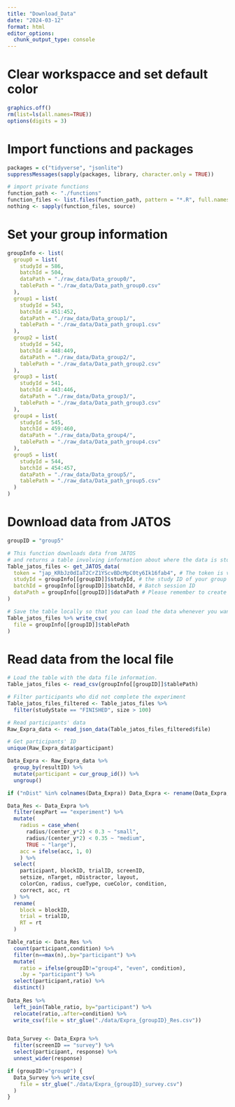 ```yaml
---
title: "Download_Data"
date: "2024-03-12"
format: html
editor_options: 
  chunk_output_type: console
---
```


# Clear workspacce and set default color

```r
graphics.off()
rm(list=ls(all.names=TRUE))
options(digits = 3)
```

# Import functions and packages

```r

packages = c("tidyverse", "jsonlite")
suppressMessages(sapply(packages, library, character.only = TRUE))

# import private functions
function_path <- "./functions"
function_files <- list.files(function_path, pattern = "*.R", full.names = TRUE)
nothing <- sapply(function_files, source)

```

# Set your group information

```r

groupInfo <- list(
  group0 = list(
    studyId = 586,
    batchId = 504,
    dataPath = "./raw_data/Data_group0/",
    tablePath = "./raw_data/Data_path_group0.csv"
  ),
  group1 = list(
    studyId = 543,
    batchId = 451:452,
    dataPath = "./raw_data/Data_group1/",
    tablePath = "./raw_data/Data_path_group1.csv"
  ),
  group2 = list(
    studyId = 542,
    batchId = 448:449,
    dataPath = "./raw_data/Data_group2/",
    tablePath = "./raw_data/Data_path_group2.csv"
  ),
  group3 = list(
    studyId = 541,
    batchId = 443:446,
    dataPath = "./raw_data/Data_group3/",
    tablePath = "./raw_data/Data_path_group3.csv"
  ),
  group4 = list(
    studyId = 545,
    batchId = 459:460,
    dataPath = "./raw_data/Data_group4/",
    tablePath = "./raw_data/Data_path_group4.csv"
  ),
  group5 = list(
    studyId = 544,
    batchId = 454:457,
    dataPath = "./raw_data/Data_group5/",
    tablePath = "./raw_data/Data_path_group5.csv"
  )
)

```

# Download data from JATOS

```r

groupID = "group5"

# This function downloads data from JATOS
# and returns a table involving information about where the data is stored locally.
Table_jatos_files <- get_JATOS_data(
  token = "jap_KRbJz0dIaT2CrZ1YScvBDcMpC0ty6Ik16fab4", # The token is valid until the 12th of May
  studyId = groupInfo[[groupID]]$studyId, # the study ID of your group
  batchId = groupInfo[[groupID]]$batchId, # Batch session ID
  dataPath = groupInfo[[groupID]]$dataPath # Please remember to create 
)

# Save the table locally so that you can load the data whenever you want.
Table_jatos_files %>% write_csv(
  file = groupInfo[[groupID]]$tablePath
)

```

# Read data from the local file

```r

# Load the table with the data file information.
Table_jatos_files <- read_csv(groupInfo[[groupID]]$tablePath)

# Filter participants who did not complete the experiment
Table_jatos_files_filtered <- Table_jatos_files %>% 
  filter(studyState == "FINISHED", size > 100)

# Read participants' data
Raw_Expra_data <- read_json_data(Table_jatos_files_filtered$file)

# Get participants' ID
unique(Raw_Expra_data$participant)

Data_Expra <- Raw_Expra_data %>% 
  group_by(resultID) %>% 
  mutate(participant = cur_group_id()) %>% 
  ungroup()

if ("nDist" %in% colnames(Data_Expra)) Data_Expra <- rename(Data_Expra, nDistractor = nDist)

Data_Res <- Data_Expra %>% 
  filter(expPart == "experiment") %>% 
  mutate(
    radius = case_when(
      radius/(center_y*2) < 0.3 ~ "small",
      radius/(center_y*2) < 0.35 ~ "medium",
      TRUE ~ "large"),
    acc = ifelse(acc, 1, 0)
    ) %>%
  select(
    participant, blockID, trialID, screenID,
    setsize, nTarget, nDistractor, layout,
    colorCon, radius, cueType, cueColor, condition, 
    correct, acc, rt 
  ) %>% 
  rename(
    block = blockID,
    trial = trialID,
    RT = rt
  )

Table_ratio <- Data_Res %>% 
  count(participant,condition) %>% 
  filter(n==max(n),.by="participant") %>% 
  mutate(
    ratio = ifelse(groupID!="group4", "even", condition),
    .by = "participant") %>% 
  select(participant,ratio) %>% 
  distinct()
  
Data_Res %>%
  left_join(Table_ratio, by="participant") %>%
  relocate(ratio,.after=condition) %>%
  write_csv(file = str_glue("./data/Expra_{groupID}_Res.csv"))


Data_Survey <- Data_Expra %>% 
  filter(screenID == "survey") %>% 
  select(participant, response) %>% 
  unnest_wider(response)

if (groupID!="group0") {
  Data_Survey %>% write_csv(
    file = str_glue("./data/Expra_{groupID}_survey.csv")
  )
}

```


